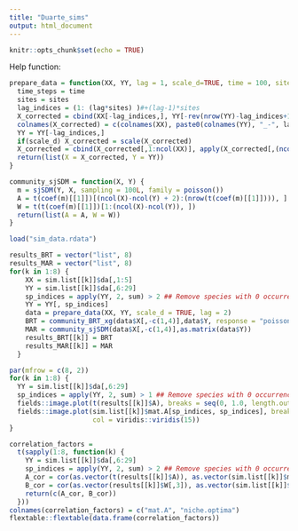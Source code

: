 ```yaml
---
title: "Duarte_sims"
output: html_document
---
```


```r
knitr::opts_chunk$set(echo = TRUE)
```

Help function:
```r
prepare_data = function(XX, YY, lag = 1, scale_d=TRUE, time = 100, sites = 100) {
  time_steps = time
  sites = sites
  lag_indices = (1: (lag*sites) )#+(lag-1)*sites
  X_corrected = cbind(XX[-lag_indices,], YY[-rev(nrow(YY)-lag_indices+1),])
  colnames(X_corrected) = c(colnames(XX), paste0(colnames(YY), "_-", lag))
  YY = YY[-lag_indices,]
  if(scale_d) X_corrected = scale(X_corrected)
  X_corrected = cbind(X_corrected[,1:ncol(XX)], apply(X_corrected[,(ncol(XX)+1):ncol(X_corrected)], 2, function(x) (x+min(x))/(max(x+min(x)))))
  return(list(X = X_corrected, Y = YY))
}

community_sjSDM = function(X, Y) {
  m = sjSDM(Y, X, sampling = 100L, family = poisson())
  A = t(coef(m)[[1]])[(ncol(X)-ncol(Y) + 2):(nrow(t(coef(m)[[1]]))), ]
  W = t(t(coef(m)[[1]])[1:(ncol(X)-ncol(Y)), ])
  return(list(A = A, W = W))
}

```


```r
load("sim_data.rdata")

results_BRT = vector("list", 8)
results_MAR = vector("list", 8)
for(k in 1:8) {
    XX = sim.list[[k]]$da[,1:5]
    YY = sim.list[[k]]$da[,6:29]
    sp_indices = apply(YY, 2, sum) > 2 ## Remove species with 0 occurrences
    YY = YY[, sp_indices]
    data = prepare_data(XX, YY, scale_d = TRUE, lag = 2)
    BRT = community_BRT_xg(data$X[,-c(1,4)],data$Y, response = "poisson")
    MAR = community_sjSDM(data$X[,-c(1,4)],as.matrix(data$Y))
    results_BRT[[k]] = BRT
    results_MAR[[k]] = MAR
  }
```


```r
par(mfrow = c(8, 2))
for(k in 1:8) {
  YY = sim.list[[k]]$da[,6:29]
  sp_indices = apply(YY, 2, sum) > 1 ## Remove species with 0 occurrences
  fields::image.plot(t(results[[k]]$A), breaks = seq(0, 1.0, length.out =16), col = viridis::viridis(15))
  fields::image.plot(sim.list[[k]]$mat.A[sp_indices, sp_indices], breaks = seq(0, 0.05, length.out = 16), 
                     col = viridis::viridis(15))
}
```

```r
correlation_factors = 
  t(sapply(1:8, function(k) {
    YY = sim.list[[k]]$da[,6:29]
    sp_indices = apply(YY, 2, sum) > 2 ## Remove species with 0 occurrences
    A_cor = cor(as.vector(t(results[[k]]$A)), as.vector(sim.list[[k]]$mat.A[sp_indices, sp_indices]), method = "spearman")
    B_cor = cor(as.vector(results[[k]]$W[,3]), as.vector(sim.list[[k]]$sp.niche$optima[sp_indices]), method = "spearman")
    return(c(A_cor, B_cor))
  }))
colnames(correlation_factors) = c("mat.A", "niche.optima")
flextable::flextable(data.frame(correlation_factors))
```

